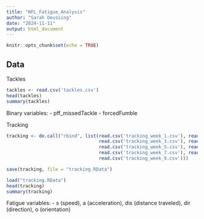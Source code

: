 ```yaml
---
title: "NFL_Fatigue_Analysis"
author: "Sarah Deussing"
date: "2024-11-11"
output: html_document
---
```


```r
knitr::opts_chunk$set(echo = TRUE)
```

## Data
Tackles
```r
tackles <- read.csv('tackles.csv')
head(tackles)
summary(tackles)
```

Binary variables:
 - pff_missedTackle
 - forcedFumble
 
Tracking
```r
tracking <- do.call("rbind", list(read.csv('tracking_week_1.csv'), read.csv('tracking_week_2.csv'),
                                  read.csv('tracking_week_3.csv'), read.csv('tracking_week_4.csv'),
                                  read.csv('tracking_week_5.csv'), read.csv('tracking_week_6.csv'),
                                  read.csv('tracking_week_7.csv'), read.csv('tracking_week_8.csv'),
                                  read.csv('tracking_week_9.csv')))

save(tracking, file = "tracking.RData")
```
 
```r
load("tracking.RData")
head(tracking)
summary(tracking)
```
 

Fatigue variables:
 - s (speed), a (acceleration), dis (distance traveled), dir (direction), o (orientation)
